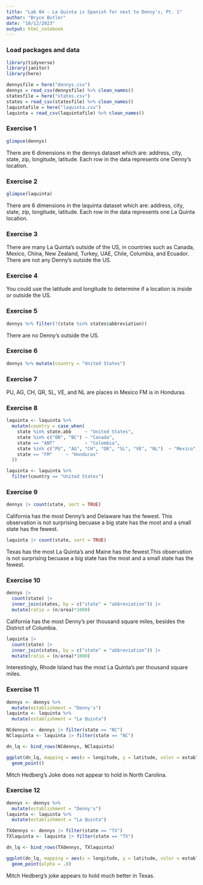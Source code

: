```yaml
---
title: "Lab 04 - La Quinta is Spanish for next to Denny's, Pt. 1"
author: "Bryce Butler"
date: "10/12/2023"
output: html_notebook
---
```


### Load packages and data

```r
library(tidyverse) 
library(janitor)
library(here)
```

```r
dennysfile = here("dennys.csv")
dennys = read_csv(dennysfile) %>% clean_names()
statesfile = here("states.csv")
states = read_csv(statesfile) %>% clean_names()
laquintafile = here("laquinta.csv")
laquinta = read_csv(laquintafile) %>% clean_names()
```

### Exercise 1

```r
glimpse(dennys)
```
There are 6 dimensions in the dennys dataset which are: address, city, state, zip, longitude, latitude. Each row in the data represents one Denny's location.

### Exercise 2

```r
glimpse(laquinta)
```
There are 6 dimensions in the laquinta dataset which are: address, city, state, zip, longitude, latitude. Each row in the data represents one La Quinta location.

### Exercise 3

There are many La Quinta's outside of the US, in countries such as Canada, Mexico, China, New Zealand, Turkey, UAE, Chile, Columbia, and Ecuador. There are not any Denny's outside the US.

### Exercise 4

You could use the latitude and longitude to determine if a location is inside or outside the US.

### Exercise 5

```r
dennys %>% filter(!(state %in% states$abbreviation))
```
There are no Denny's outside the US.

### Exercise 6

```r
dennys %>% mutate(country = "United States")
```

### Exercise 7

PU, AG, CH, QR, SL, VE, and NL are places in Mexico
FM is in Honduras

### Exercise 8

```r
laquinta <- laquinta %>%
  mutate(country = case_when(
    state %in% state.abb     ~ "United States",
    state %in% c("ON", "BC") ~ "Canada",
    state == "ANT"           ~ "Colombia",
    state %in% c("PU", "AG", "CH", "QR", "SL", "VE", "NL")  ~ "Mexico",
    state == "FM"     ~ "Honduras"
  ))

```
```r
laquinta <- laquinta %>%
  filter(country == "United States")
```

### Exercise 9

```r
dennys |> count(state, sort = TRUE)
```
California has the most Denny's and Delaware has the fewest. This observation is not surprising becuase a big state has the most and a small state has the fewest.

```r
laquinta |> count(state, sort = TRUE)
```
Texas has the most La Quinta's and Maine has the fewest.This observation is not surprising becuase a big state has the most and a small state has the fewest.

### Exercise 10

```r
dennys |> 
  count(state) |> 
  inner_join(states, by = c("state" = "abbreviation")) |>
  mutate(ratio = (n/area)*1000)
```

California has the most Denny's per thousand square miles, besides the District of Columbia.

```r
laquinta |> 
  count(state) |> 
  inner_join(states, by = c("state" = "abbreviation")) |>
  mutate(ratio = (n/area)*1000)
```

Interestingly, Rhode Island has the most La Quinta's per thousand square miles.

### Exercise 11

```r
dennys <- dennys %>%
  mutate(establishment = "Denny's")
laquinta <- laquinta %>%
  mutate(establishment = "La Quinta")

NCdennys <- dennys |> filter(state == "NC")
NClaquinta <- laquinta |> filter(state == "NC")

dn_lq <- bind_rows(NCdennys, NClaquinta)

ggplot(dn_lq, mapping = aes(x = longitude, y = latitude, color = establishment)) +
  geom_point()
```

Mitch Hedberg's Joke does not appear to hold in North Carolina.

### Exercise 12

```r
dennys <- dennys %>%
  mutate(establishment = "Denny's")
laquinta <- laquinta %>%
  mutate(establishment = "La Quinta")

TXdennys <- dennys |> filter(state == "TX")
TXlaquinta <- laquinta |> filter(state == "TX")

dn_lq <- bind_rows(TXdennys, TXlaquinta)

ggplot(dn_lq, mapping = aes(x = longitude, y = latitude, color = establishment)) +
  geom_point(alpha = .8)
```

Mitch Hedberg's joke appears to hold much better in Texas.